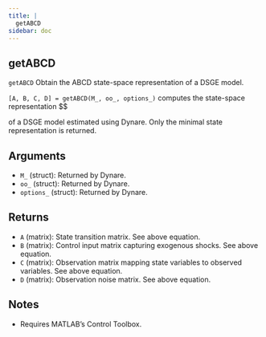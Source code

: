 ```yaml
--- 
title: | 
  getABCD
sidebar: doc
---
```


::: {.doc-box}
::: {.callout-warning appearance="simple" icon="false" collapse="true"}    
# getABCD


`getABCD` Obtain the ABCD state-space representation of a DSGE model.

`[A, B, C, D] = getABCD(M_, oo_, options_)` computes the state-space
representation
$$
\begin{split}
x_t &= Ax_{t-1} + B\varepsilon_t \\
y_t &= Cx_{t-1} + D\varepsilon_t
\end{split}
of a DSGE model estimated using Dynare. Only the minimal state
representation is returned.

## Arguments
- `M_` (struct): Returned by Dynare.
- `oo_` (struct): Returned by Dynare.
- `options_` (struct): Returned by Dynare.

## Returns
- `A` (matrix): State transition matrix. See above equation.
- `B` (matrix): Control input matrix capturing exogenous shocks. See above equation.
- `C` (matrix): Observation matrix mapping state variables to observed variables. See above equation.
- `D` (matrix): Observation noise matrix. See above equation.

## Notes
- Requires MATLAB's Control Toolbox.

:::
:::


    